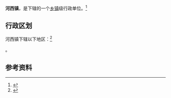 {{中国乡级行政区|21/09/05/101/000}}

'''河西镇'''，是{{PRC admin/fullname|21/09/05/101/000|3}}下辖的一个[[乡镇|乡镇]]级行政单位。<ref>{{PRC admin/ref sgc|{{PRC admin/parent|21/09/05/101/000}}}}</ref>

== 行政区划 ==

河西镇下辖以下地区：<ref>{{PRC admin/ref sgc|21/09/05/101/000}}</ref>

{{PRC admin/children|21/09/05/101/000}}。

== 参考资料 ==

{{reflist}}

{{行政区划小作品}}
{{PRC admin/navcat|21/09/05/101/000}}